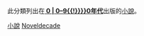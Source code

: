 此分類列出在'''[[{{{1}}}{{#ifeq:{{{2}}} | 0 | {{{2}}}0–{{{1}}}{{{2}}}9{{!}}{{{1}}}}}{{{2}}}0年代]]'''出版的[[小說]]。

{{BDDecadesInCentury|{{{1}}}|{{{3}}}|小說}}

<includeonly>
[[Category:{{{1}}}{{{2}}}0年代書籍|小說]]
[[Category:{{{3}}}世紀小說| {{{2}}}]]
[[Category:各年代小說|{{{1}}}{{{2}}}]]
</includeonly>
<noinclude>
[[Category:書籍導航模板|Noveldecade]]

</noinclude>